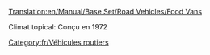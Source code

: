 [[Translation:en/Manual/Base Set/Road Vehicles/Food Vans]]

{{fr/Vehicule routier|nom      = Camion de nourriture Foster
  |img      = en/Foster Food Van.png
  |prix     = 4 592£ (9 184$)
  |vitesse  = 48 km/h (30 mph)
  |annualite= 421£ (842$)
  |design   = 1935
  |vie      = 15
  |capacite = 17 tonnes de nourriture
}}
{{fr/Vehicule routier|nom      = Camion de nourriture Perry
  |img      = en/Perry Food Van.png
  |prix     = 5 494£ (10 988$)
  |vitesse  = 88 km/h (55 mph)
  |annualite= 787£ (1 574$)
  |design   = 1971
  |vie      = 15
  |capacite = 20 tonnes de nourriture
}}
Climat topical: Conçu en 1972

{{fr/Vehicule routier|nom      = Camion de nourriture Chippy
  |img      = en/Chippy Food Van.png
  |prix     = 5 904£ (11 808$)
  |vitesse  = 112 km/h (70 mph)
  |annualite= 1 125£ (2 250$)
  |design   = 2004
  |vie      = 15
  |capacite = 22 tonnes de nourriture
}}

[[Category:fr/Véhicules routiers]]